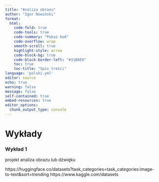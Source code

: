 ---
title: "Analiza obrazu"
author: "Igor Nowiński"
format: 
  html:
    code-fold: true
    code-tools: true
    code-summary: "Pokaż kod"
    code-overflow: wrap
    smooth-scroll: true
    highlight-style: arrow
    code-block-bg: true
    code-block-border-left: "#31BAE9"
    toc: true
    toc-title: "Spis treści"
language: 'polski.yml'
editor: source
echo: true
warning: false
message: false
self-contained: true
embed-resources: true
editor_options: 
  chunk_output_type: console
---
# Wykłady
### Wykład 1

projekt analiza obrazu lub dźwięku

https://huggingface.co/datasets?task_categories=task_categories:image-to-text&sort=trending
https://www.kaggle.com/datasets